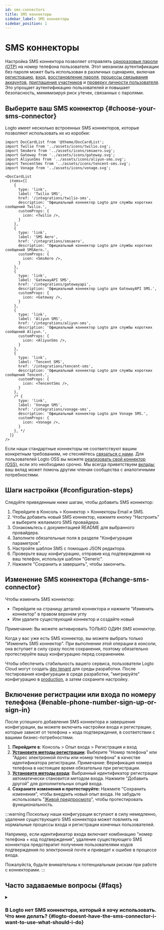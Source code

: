 ```yaml
---
id: sms-connectors
title: SMS коннекторы
sidebar_label: SMS коннекторы
sidebar_position: 1
---
```


# SMS коннекторы

Настройка SMS коннектора позволяет отправлять [одноразовые пароли (OTP)](https://auth.wiki/otp) на номер телефона пользователя. Этот механизм аутентификации без пароля может быть использован в различных сценариях, включая [регистрацию](/end-user-flows/sign-up-and-sign-in/sign-up), [вход](/end-user-flows/sign-up-and-sign-in/sign-in), [восстановление пароля](/end-user-flows/sign-up-and-sign-in/reset-password), [процессы связывания аккаунтов](/end-user-flows/sign-up-and-sign-in/social-sign-in#account-linking), [приглашения участников](/end-user-flows/organization-experience/invite-organization-members) и [проверку личности пользователя](/end-user-flows/security-verification). Это упрощает аутентификацию пользователей и повышает безопасность, минимизируя риск утечек, связанных с паролями.

## Выберите ваш SMS коннектор \{#choose-your-sms-connector}

Logto имеет несколько встроенных SMS коннекторов, которые позволяют использовать их из коробки:

```mdx-code-block
import DocCardList from '@theme/DocCardList';
import Twilio from '../assets/icons/twilio.svg';
import SmsAero from '../assets/icons/smsaero.svg';
import Gateway from '../assets/icons/gateway.svg';
import AliyunSms from '../assets/icons/aliyun-sms.svg';
import TencentSms from '../assets/icons/tencent-sms.svg';
import Vonage from '../assets/icons/vonage.svg';

<DocCardList
  items={[
    {
      type: 'link',
      label: 'Twilio SMS',
      href: '/integrations/twilio-sms',
      description: 'Официальный коннектор Logto для службы коротких сообщений Twilio.',
      customProps: {
        icon: <Twilio />,
      }
    },
    {
      type: 'link',
      label: 'SMS Aero',
      href: '/integrations/smsaero',
      description: 'Официальный коннектор Logto для службы коротких сообщений SMSAero.',
      customProps: {
        icon: <SmsAero />,
      }
    },
    {
      type: 'link',
      label: 'GatewayAPI SMS',
      href: '/integrations/gatewayapi',
      description: 'Официальный коннектор Logto для GatewayAPI SMS.',
      customProps: {
        icon: <Gateway />,
      }
    },
    {
      type: 'link',
      label: 'Aliyun SMS',
      href: '/integrations/aliyun-sms',
      description: 'Официальный коннектор Logto для службы коротких сообщений Aliyun.',
      customProps: {
        icon: <AliyunSms />,
      }
    },
    {
      type: 'link',
      label: 'Tencent SMS',
      href: '/integrations/tencent-sms',
      description: 'Официальный коннектор Logto для службы коротких сообщений Tencent.',
      customProps: {
        icon: <TencentSms />,
      }
    },
    /* {
      type: 'link',
      label: 'Vonage SMS',
      href: '/integrations/vonage-sms',
      description: 'Официальный коннектор Logto для Vonage SMS.',
      customProps: {
        icon: <Vonage />,
      }
    }, */
  ]}
/>
```

Если наши стандартные коннекторы не соответствуют вашим конкретным требованиям, не стесняйтесь [связаться с нами](https://logto.productlane.com/roadmap). Для пользователей Logto OSS вы можете [реализовать свой коннектор (OSS)](/logto-oss/develop-your-connector/implement-connectors#build-a-passwordless-connector), если это необходимо срочно. Мы всегда приветствуем [вклады](/logto-oss/contribution); ваш вклад может помочь другим членам сообщества с аналогичными потребностями.

## Шаги настройки \{#configuration-steps}

Следуйте приведенным ниже шагам, чтобы добавить SMS коннектор:

1. Перейдите в <CloudLink to="/connectors/passwordless">Консоль > Коннектор > Коннекторы Email и SMS</CloudLink>.
2. Чтобы добавить новый SMS коннектор, нажмите кнопку "Настроить" и выберите желаемого SMS провайдера.
3. Ознакомьтесь с документацией README для выбранного провайдера.
4. Заполните обязательные поля в разделе "Конфигурация параметров".
5. Настройте шаблон SMS с помощью JSON редактора.
6. Проверьте вашу конфигурацию, отправив код подтверждения на ваш телефон, используя шаблон "Generic".
7. Нажмите "Сохранить и завершить", чтобы закончить.

## Изменение SMS коннектора \{#change-sms-connector}

Чтобы изменить SMS коннектор:

- Перейдите на страницу деталей коннектора и нажмите "Изменить коннектор" в правом верхнем углу
- Или удалите существующий коннектор и создайте новый

Примечание: Вы можете активировать ТОЛЬКО ОДИН _SMS коннектор_.

Когда у вас уже есть SMS коннектор, вы можете выбрать только "Изменить SMS коннектор". При выполнении этой операции в консоли, она вступает в силу сразу после сохранения, поэтому обязательно протестируйте вашу конфигурацию перед сохранением.

Чтобы обеспечить стабильность вашего сервиса, пользователи Logto Cloud могут создать [dev tenant](/logto-cloud/tenant-settings#development) для среды разработки. После тестирования конфигурации в среде разработки, "мигрируйте" конфигурацию в [production](/logto-cloud/tenant-settings#production), а затем сохраните настройку.

## Включение регистрации или входа по номеру телефона \{#enable-phone-number-sign-up-or-sign-in}

После успешного добавления SMS коннектора и завершения конфигурации, вы можете включить настройки входа и регистрации, которые зависят от телефона + кода подтверждения, в соответствии с вашими бизнес-потребностями.

1. **Перейдите в**: <CloudLink to="/sign-in-experience/sign-up-and-sign-in">Консоль > Опыт входа > Регистрация и вход</CloudLink>
2. [**Установите методы регистрации**](/end-user-flows/sign-up-and-sign-in/sign-up): Выберите "Номер телефона" или "Адрес электронной почты или номер телефона" в качестве идентификатора регистрации. Примечание: Верификация номера телефона в настоящее время обязательна при регистрации.
3. [**Установите методы входа**](/end-user-flows/sign-up-and-sign-in/sign-in): Выбранный идентификатор регистрации автоматически становится методом входа. Нажмите "Добавить другой" для дополнительных опций входа.
4. **Сохраните изменения и протестируйте:** Нажмите "Сохранить изменения", чтобы внедрить новый опыт входа. Не забудьте использовать "[Живой предпросмотр](/customization/live-preview)", чтобы протестировать функциональность.

:::warning
Поскольку наши конфигурации вступают в силу немедленно, удаление существующего SMS коннектора может повлиять на нормальные процессы входа и регистрации конечных пользователей.

Например, если идентификатор входа включает комбинацию "номер телефона + код подтверждения", удаление существующего SMS коннектора предотвратит получение пользователями кодов подтверждения по электронной почте и приведет к ошибке в процессе входа.

Пожалуйста, будьте внимательны к потенциальным рискам при работе с коннекторами.
:::

## Часто задаваемые вопросы \{#faqs}

<details>
<summary>

### В Logto нет SMS коннектора, который я хочу использовать. Что мне делать? \{#logto-doesnt-have-the-sms-connector-i-want-to-use-what-should-i-do}

</summary>

Мы все еще работаем над добавлением новых коннекторов. Если вам нужны дополнительные опции, просто сообщите нам о ваших потребностях в Discord и подайте запрос на функцию на [GitHub](https://github.com/logto-io/logto/issues). Если вам нужна дополнительная помощь, вы также можете [связаться с нами по электронной почте](mailto:contact@logto.io).

Для пользователей Logto с открытым исходным кодом мы предоставляем метод создания коннекторов, который легко расширяется, позволяя вам [настроить свой собственный коннектор](/logto-oss/develop-your-connector) в соответствии с вашими конкретными сценариями. Вы всегда можете отправить pull request в Logto, чтобы другие члены сообщества также могли воспользоваться вашей работой.

</details>
